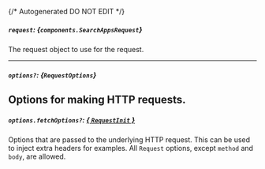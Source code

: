 {/* Autogenerated DO NOT EDIT  */}

##### `request`: *{`components.SearchAppsRequest`}*
The request object to use for the request.

<Collapsible openLabel={Labels.showProperties} closeLabel={Labels.hideProperties}>
  <SearchAppsRequest />
</Collapsible>

---
##### `options?`: *{`RequestOptions`}*
Options for making HTTP requests.
---
##### `options.fetchOptions?`: [*{ `RequestInit` }*](https://developer.mozilla.org/en-US/docs/Web/API/Request/Request#options)
Options that are passed to the underlying HTTP request. This can be used to inject extra headers for examples. All `Request` options, except `method` and `body`, are allowed.

